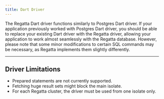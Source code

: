```yaml
---
title: Dart Driver
---
```


The Regatta Dart driver functions similarly to Postgres Dart driver. If your application previously worked with Postgres Dart driver, you should be able to replace your existing Dart driver with the Regatta driver, allowing your application 
to work almost seamlessly with the Regatta database.
However, please note that some minor modifications to certain SQL commands may be necessary, as Regatta implements them slightly differently.

---
Driver Limitations
---

- Prepared statements are not currently supported.
- Fetching huge result sets might block the main isolate.
- For each Regatta cluster, the driver must be used from one isolate only.